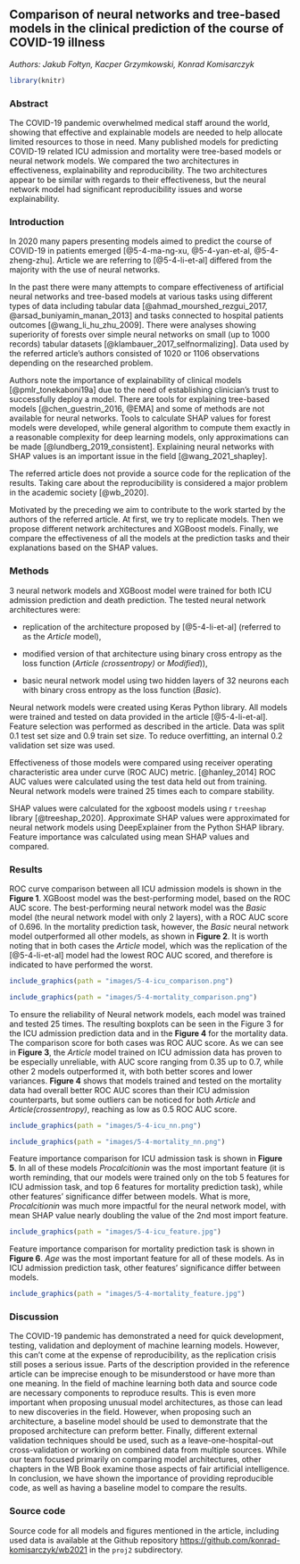 
## Comparison of neural networks and tree-based models in the clinical prediction of the course of COVID-19 illness

*Authors: Jakub Fołtyn, Kacper Grzymkowski, Konrad Komisarczyk*

```r
library(knitr)  
```

### Abstract

The COVID-19 pandemic overwhelmed medical staff around the world, showing that effective and explainable models are needed to help allocate limited resources to those in need. 
Many published models for predicting COVID-19 related ICU admission and mortality were tree-based models or neural network models.
We compared the two architectures in effectiveness, explainability and reproducibility.
The two architectures appear to be similar with regards to their effectiveness, but the neural network model had significant reproducibility issues and worse explainability.


### Introduction

In 2020 many papers presenting models aimed to predict the course of COVID-19 in patients emerged [@5-4-ma-ng-xu, @5-4-yan-et-al, @5-4-zheng-zhu]. Article we are referring to [@5-4-li-et-al] differed from the majority with the use of neural networks. 

In the past there were many attempts to compare effectiveness of artificial neural networks and tree-based models at various tasks using different types of data including tabular data [@ahmad_mourshed_rezgui_2017, @arsad_buniyamin_manan_2013] and tasks connected to hospital patients outcomes [@wang_li_hu_zhu_2009]. 
There were analyses showing superiority of forests over simple neural networks on small (up to 1000 records) tabular datasets [@klambauer_2017_selfnormalizing]. Data used by the referred article's authors consisted of 1020 or 1106 observations depending on the researched problem. 

Authors note the importance of explainability of clinical models [@pmlr_tonekaboni19a] due to the need of establishing clinician's trust to successfully deploy a model. There are tools for explaining tree-based models [@chen_guestrin_2016, @EMA] and some of methods are not available for neural networks. Tools to calculate SHAP values for forest models were developed, while general algorithm to compute them exactly in a reasonable complexity for deep learning models, only approximations can be made [@lundberg_2019_consistent]. Explaining neural networks with SHAP values is an important issue in the field [@wang_2021_shapley].

The referred article does not provide a source code for the replication of the results. Taking care about the reproducibility is considered a major problem in the academic society [@wb_2020].

Motivated by the preceding we aim to contribute to the work started by the authors of the referred article. At first, we try to replicate models. Then we propose different network architectures and XGBoost models. Finally, we compare the effectiveness of all the models at the prediction tasks and their explanations based on the SHAP values. 

### Methods
3 neural network models and XGBoost model were trained for both ICU admission prediction and death prediction.
The tested neural network architectures were: 

* replication of the architecture proposed by [@5-4-li-et-al] (referred to as the *Article* model),

* modified version of that architecture using binary cross entropy as the loss function (*Article (crossentropy)* or *Modified*)),

* basic neural network model using two hidden layers of 32 neurons each with binary cross entropy as the loss function (*Basic*).

Neural network models were created using Keras Python library.
All models were trained and tested on data provided in the article [@5-4-li-et-al].
Feature selection was performed as described in the article.
Data was split 0.1 test set size and 0.9 train set size.
To reduce overfitting, an internal 0.2 validation set size was used.

Effectiveness of those models were compared using receiver operating characteristic area under curve (ROC AUC) metric. [@hanley_2014]
ROC AUC values were calculated using the test data held out from training.
Neural network models were trained 25 times each to compare stability.

SHAP values were calculated for the xgboost models using r `treeshap` library [@treeshap_2020]. 
Approximate SHAP values were approximated for neural network models using DeepExplainer from the Python SHAP library.
Feature importance was calculated using mean SHAP values and compared.



### Results
ROC curve comparison between all ICU admission models is shown in the **Figure 1**. XGBoost model was the best-performing model, based on the ROC AUC score. The best-performing neural network model was the *Basic* model (the neural network model with only 2 layers), with a ROC AUC score of 0.696. In the mortality prediction task, however, the *Basic* neural network model outperformed all other models, as shown in **Figure 2**. It is worth noting that in both cases the *Article* model, which was the replication of the [@5-4-li-et-al] model had the lowest ROC AUC scored, and therefore is indicated to have performed the worst.


```r
include_graphics(path = "images/5-4-icu_comparison.png")
```


```r
include_graphics(path = "images/5-4-mortality_comparison.png")
```

To ensure the reliability of Neural network models, each model was trained and tested 25 times. The resulting boxplots can be seen in the Figure 3 for the ICU admission prediction data and in the **Figure 4** for the mortality data. The comparison score for both cases was ROC AUC score. As we can see in **Figure 3**, the *Article* model trained on ICU admission data has proven to be especially unreliable, with AUC score ranging from 0.35 up to 0.7, while other 2 models outperformed it, with both better scores and lower variances. **Figure 4** shows that models trained and tested on the mortality data had overall better ROC AUC scores than their ICU admission counterparts, but some outliers can be noticed for both *Article* and *Article(crossentropy)*, reaching as low as 0.5 ROC AUC score.

```r
include_graphics(path = "images/5-4-icu_nn.png")
```

```r
include_graphics(path = "images/5-4-mortality_nn.png")
```

Feature importance comparison for ICU admission task is shown in **Figure 5**. In all of these models *Procalcitionin* was the most important feature (it is worth reminding, that our models were trained only on the tob 5 features for ICU admission task, and top 6 features for mortality prediction task), while other features' significance differ between models. What is more, *Procalcitionin* was much more impactful for the neural network model, with mean SHAP value nearly doubling the value of the 2nd most import feature.

```r
include_graphics(path = "images/5-4-icu_feature.jpg")
```

Feature importance comparison for mortality prediction task is shown in **Figure 6**. *Age* was the most important feature for all of these models. As in ICU admission prediction task, other features' significance differ between models.
```r
include_graphics(path = "images/5-4-mortality_feature.jpg")
```

### Discussion
The COVID-19 pandemic has demonstrated a need for quick development, testing, validation and deployment of machine learning models.
However, this can't come at the expense of reproducibility, as the replication crisis still poses a serious issue.
Parts of the description provided in the reference article can be imprecise enough to be misunderstood or have more than one meaning. 
In the field of machine learning both data and source code are necessary components to reproduce results.
This is even more important when proposing unusual model architectures, as those can lead to new discoveries in the field.
However, when proposing such an architecture, a baseline model should be used to demonstrate that the proposed architecture can preform better.
Finally, different external validation techniques should be used, such as a leave-one-hospital-out cross-validation or working on combined data from multiple sources.
While our team focused primarily on comparing model architectures, other chapters in the WB Book examine those aspects of fair artificial intelligence.
In conclusion, we have shown the importance of providing reproducible code, as well as having a baseline model to compare the results.

### Source code

Source code for all models and figures mentioned in the article, including used data is available at the Github repository [https://github.com/konrad-komisarczyk/wb2021](https://github.com/konrad-komisarczyk/wb2021) in the `proj2` subdirectory.


